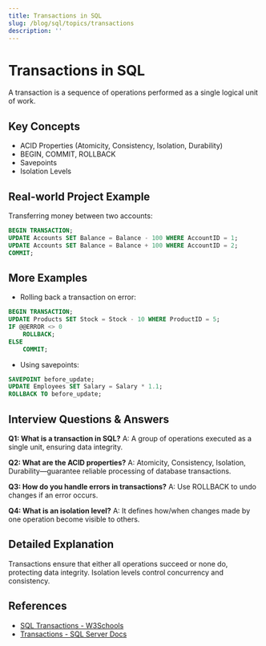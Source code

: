 ```yaml
---
title: Transactions in SQL
slug: /blog/sql/topics/transactions
description: ''
---
```

# Transactions in SQL

A transaction is a sequence of operations performed as a single logical unit of work.

## Key Concepts
- ACID Properties (Atomicity, Consistency, Isolation, Durability)
- BEGIN, COMMIT, ROLLBACK
- Savepoints
- Isolation Levels

## Real-world Project Example
Transferring money between two accounts:
```sql
BEGIN TRANSACTION;
UPDATE Accounts SET Balance = Balance - 100 WHERE AccountID = 1;
UPDATE Accounts SET Balance = Balance + 100 WHERE AccountID = 2;
COMMIT;
```

## More Examples
- Rolling back a transaction on error:
```sql
BEGIN TRANSACTION;
UPDATE Products SET Stock = Stock - 10 WHERE ProductID = 5;
IF @@ERROR <> 0
    ROLLBACK;
ELSE
    COMMIT;
```
- Using savepoints:
```sql
SAVEPOINT before_update;
UPDATE Employees SET Salary = Salary * 1.1;
ROLLBACK TO before_update;
```

## Interview Questions & Answers
**Q1: What is a transaction in SQL?**
A: A group of operations executed as a single unit, ensuring data integrity.

**Q2: What are the ACID properties?**
A: Atomicity, Consistency, Isolation, Durability—guarantee reliable processing of database transactions.

**Q3: How do you handle errors in transactions?**
A: Use ROLLBACK to undo changes if an error occurs.

**Q4: What is an isolation level?**
A: It defines how/when changes made by one operation become visible to others.

## Detailed Explanation
Transactions ensure that either all operations succeed or none do, protecting data integrity. Isolation levels control concurrency and consistency.

## References
- [SQL Transactions - W3Schools](https://www.w3schools.com/sql/sql_transactions.asp)
- [Transactions - SQL Server Docs](https://learn.microsoft.com/en-us/sql/t-sql/language-elements/transactions-transact-sql)
